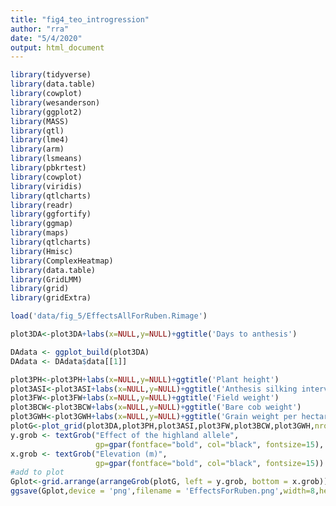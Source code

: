```yaml
---
title: "fig4_teo_introgression"
author: "rra"
date: "5/4/2020"
output: html_document
---
```



```r
library(tidyverse)
library(data.table)
library(cowplot)
library(wesanderson)
library(ggplot2)
library(MASS)
library(qtl)
library(lme4)
library(arm)
library(lsmeans)
library(pbkrtest)
library(cowplot)
library(viridis)
library(qtlcharts)
library(readr)
library(ggfortify)
library(ggmap)
library(maps)
library(qtlcharts)
library(Hmisc)
library(ComplexHeatmap)
library(data.table)
library(GridLMM)
library(grid)
library(gridExtra)
```



```r

load('data/fig_5/EffectsAllForRuben.Rimage')

plot3DA<-plot3DA+labs(x=NULL,y=NULL)+ggtitle('Days to anthesis')

DAdata <- ggplot_build(plot3DA)
DAdata <- DAdata$data[[1]]

plot3PH<-plot3PH+labs(x=NULL,y=NULL)+ggtitle('Plant height')
plot3ASI<-plot3ASI+labs(x=NULL,y=NULL)+ggtitle('Anthesis silking interval')
plot3FW<-plot3FW+labs(x=NULL,y=NULL)+ggtitle('Field weight')
plot3BCW<-plot3BCW+labs(x=NULL,y=NULL)+ggtitle('Bare cob weight')
plot3GWH<-plot3GWH+labs(x=NULL,y=NULL)+ggtitle('Grain weight per hectare')
plotG<-plot_grid(plot3DA,plot3PH,plot3ASI,plot3FW,plot3BCW,plot3GWH,nrow=2)
y.grob <- textGrob("Effect of the highland allele", 
                   gp=gpar(fontface="bold", col="black", fontsize=15), rot=90)
x.grob <- textGrob("Elevation (m)", 
                   gp=gpar(fontface="bold", col="black", fontsize=15))
#add to plot
Gplot<-grid.arrange(arrangeGrob(plotG, left = y.grob, bottom = x.grob))
ggsave(Gplot,device = 'png',filename = 'EffectsForRuben.png',width=8,height=8,dpi=200)

```


